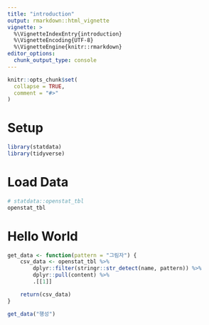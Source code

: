 ```yaml
---
title: "introduction"
output: rmarkdown::html_vignette
vignette: >
  %\VignetteIndexEntry{introduction}
  %\VignetteEncoding{UTF-8}
  %\VignetteEngine{knitr::rmarkdown}
editor_options: 
  chunk_output_type: console
---
```


```r
knitr::opts_chunk$set(
  collapse = TRUE,
  comment = "#>"
)
```

# Setup

```r
library(statdata)
library(tidyverse)
```

# Load Data

```r
# statdata::openstat_tbl
openstat_tbl
```

# Hello World

```r

get_data <- function(pattern = "그림자") {
    csv_data <- openstat_tbl %>%
        dplyr::filter(stringr::str_detect(name, pattern)) %>%
        dplyr::pull(content) %>%
        .[[1]]

    return(csv_data)
}

get_data("행성")

```

